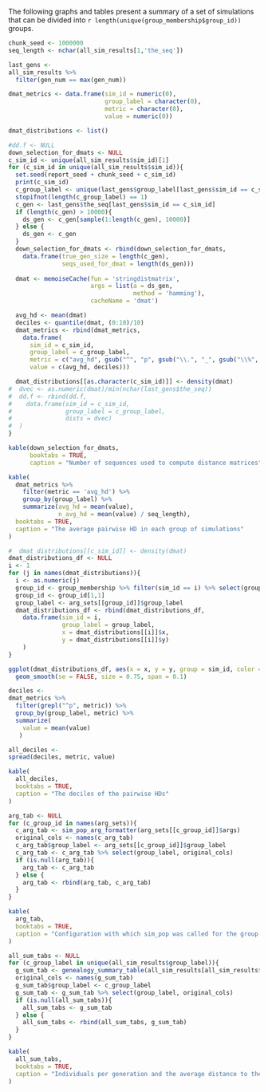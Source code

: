 The following graphs and tables present a summary of a set of simulations that can be divided into `r length(unique(group_membership$group_id))` groups. 

```r
chunk_seed <- 1000000
seq_length <- nchar(all_sim_results[1,'the_seq'])

last_gens <-
all_sim_results %>%
  filter(gen_num == max(gen_num))

dmat_metrics <- data.frame(sim_id = numeric(0),
                           group_label = character(0),
                           metric = character(0),
                           value = numeric(0))

dmat_distributions <- list()

#dd.f <- NULL
down_selection_for_dmats <- NULL
c_sim_id <- unique(all_sim_results$sim_id)[1]
for (c_sim_id in unique(all_sim_results$sim_id)){
  set.seed(report_seed + chunk_seed + c_sim_id)
  print(c_sim_id)
  c_group_label <- unique(last_gens$group_label[last_gens$sim_id == c_sim_id])
  stopifnot(length(c_group_label) == 1)
  c_gen <- last_gens$the_seq[last_gens$sim_id == c_sim_id]
  if (length(c_gen) > 10000){
    ds_gen <- c_gen[sample(1:length(c_gen), 10000)]
  } else {
    ds_gen <- c_gen
  }
  down_selection_for_dmats <- rbind(down_selection_for_dmats,
    data.frame(true_gen_size = length(c_gen),
               seqs_used_for_dmat = length(ds_gen)))
  
  dmat <- memoiseCache(fun = 'stringdistmatrix',
                       args = list(a = ds_gen,
                                   method = 'hamming'),
                       cacheName = 'dmat')

  avg_hd <- mean(dmat)
  deciles <- quantile(dmat, (0:10)/10)
  dmat_metrics <- rbind(dmat_metrics,
    data.frame(
      sim_id = c_sim_id,
      group_label = c_group_label,
      metric = c("avg_hd", gsub("^", "p", gsub("\\.", "_", gsub("\\%", "", names(deciles))))),
      value = c(avg_hd, deciles)))

  dmat_distributions[[as.character(c_sim_id)]] <- density(dmat)
#  dvec <- as.numeric(dmat)/min(nchar(last_gens$the_seq))
#  dd.f <- rbind(dd.f,
#    data.frame(sim_id = c_sim_id,
#               group_label = c_group_label,
#               dists = dvec)
#  )
}
```

```r
kable(down_selection_for_dmats,
      booktabs = TRUE,
      caption = "Number of sequences used to compute distance matrices")
```


```r
kable(
  dmat_metrics %>% 
    filter(metric == 'avg_hd') %>%
    group_by(group_label) %>%
    summarize(avg_hd = mean(value),
              n_avg_hd = mean(value) / seq_length),
  booktabs = TRUE,
  caption = "The average pairwise HD in each group of simulations"
)
```

```r
#  dmat_distributions[[c_sim_id]] <- density(dmat)
dmat_distributions_df <- NULL
i <- 1
for (j in names(dmat_distributions)){
  i <- as.numeric(j)
  group_id <- group_membership %>% filter(sim_id == i) %>% select(group_id)
  group_id <- group_id[1,1]
  group_label <- arg_sets[[group_id]]$group_label
  dmat_distributions_df <- rbind(dmat_distributions_df,
    data.frame(sim_id = i,
               group_label = group_label,
               x = dmat_distributions[[i]]$x,
               y = dmat_distributions[[i]]$y)
    )
}

ggplot(dmat_distributions_df, aes(x = x, y = y, group = sim_id, color = group_label)) +
  geom_smooth(se = FALSE, size = 0.75, span = 0.1)
```

```r

deciles <-
dmat_metrics %>% 
  filter(grepl("^p", metric)) %>%
  group_by(group_label, metric) %>%
  summarize(
    value = mean(value)
   )

all_deciles <-
spread(deciles, metric, value)

kable(
  all_deciles,
  booktabs = TRUE,
  caption = "The deciles of the pairwise HDs"
)
```

```r
arg_tab <- NULL
for (c_group_id in names(arg_sets)){
  c_arg_tab <- sim_pop_arg_formatter(arg_sets[[c_group_id]]$args)
  original_cols <- names(c_arg_tab)
  c_arg_tab$group_label <- arg_sets[[c_group_id]]$group_label
  c_arg_tab <- c_arg_tab %>% select(group_label, original_cols)
  if (is.null(arg_tab)){
    arg_tab <- c_arg_tab
  } else {
    arg_tab <- rbind(arg_tab, c_arg_tab)
  }
}

kable(
  arg_tab,
  booktabs = TRUE,
  caption = "Configuration with which sim_pop was called for the group for each group of simulations."
)
```

```r
all_sum_tabs <- NULL
for (c_group_label in unique(all_sim_results$group_label)){
  g_sum_tab <- genealogy_summary_table(all_sim_results[all_sim_results$group_label == c_group_label, c(-1,-2)])
  original_cols <- names(g_sum_tab)
  g_sum_tab$group_label <- c_group_label
  g_sum_tab <- g_sum_tab %>% select(group_label, original_cols)
  if (is.null(all_sum_tabs)){
    all_sum_tabs <- g_sum_tab
  } else {
    all_sum_tabs <- rbind(all_sum_tabs, g_sum_tab)
  }
}

kable(
  all_sum_tabs,
  booktabs = TRUE,
  caption = "Individuals per generation and the average distance to the original ancestor for the generation for all simulations grouped by simulation group."
)
```

